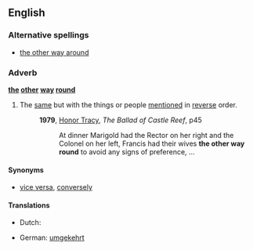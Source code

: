 ==English==

===Alternative spellings===
* [[the other way around]]

===Adverb===
'''[[the]] [[other]] [[way]] [[round]]'''

# The [[same]] but with the things or people [[mention]]ed in [[reverse]] order.
#: '''1979''', [[w:Honor Tracy|Honor Tracy]], ''The Ballad of Castle Reef'', p45
#:: At dinner Marigold had the Rector on her right and the Colonel on her left, Francis had their wives '''the other way round''' to avoid any signs of preference, …

====Synonyms====
* [[vice versa]], [[conversely]]

====Translations====
{{trans-top|same but with things reversed}}
*Dutch: {{t|nl|omgekeerd}}
{{trans-mid}}
*German: [[umgekehrt]]
{{trans-bottom}}